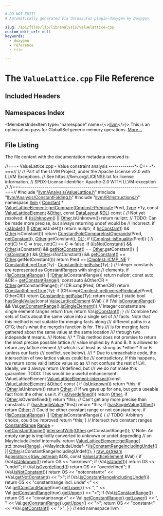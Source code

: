 ```yaml
---

# DO NOT EDIT!
# Automatically generated via docusaurus-plugin-doxygen by Doxygen.

slug: /api/files/lib/lib/analysis/valuelattice-cpp
custom_edit_url: null
keywords:
  - doxygen
  - reference
  - file

---
```





# The `ValueLattice.cpp` File Reference

<DoxygenPage pluginConfig={pluginConfig}>



## Included Headers

<IncludesList>
<IncludesListItem
  filePath="llvm/Analysis/ValueLattice.h"
  permalink="/docs/api/files/include/include/llvm/include/llvm/analysis/valuelattice-h"
  isLocal="true" />
<IncludesListItem
  filePath="llvm/Analysis/ConstantFolding.h"
  permalink="/docs/api/files/include/include/llvm/include/llvm/analysis/constantfolding-h"
  isLocal="true" />
<IncludesListItem
  filePath="llvm/IR/Instructions.h"
  permalink="/docs/api/files/include/include/llvm/include/llvm/ir/instructions-h"
  isLocal="true" />
</IncludesList>

## Namespaces Index

<MembersIndex>

<MembersIndexItem
  type="namespace"
  name={<><a href="/docs/api/namespaces/llvm">llvm</a></>}>
This is an optimization pass for GlobalISel generic memory operations. <a href="/docs/api/namespaces/llvm/#details">More...</a>
</MembersIndexItem>

</MembersIndex>


## File Listing

The file content with the documentation metadata removed is:

<ProgramListing>

<Link id="l00001" /><CodeLine lineNumber="1"><Highlight kind="comment">//===- ValueLattice.cpp - Value constraint analysis -------------&#42;- C++ -&#42;-===//</Highlight><Highlight kind="normal"></Highlight></CodeLine>
<Link id="l00002" /><CodeLine lineNumber="2"><Highlight kind="normal"></Highlight><Highlight kind="comment">//</Highlight><Highlight kind="normal"></Highlight></CodeLine>
<Link id="l00003" /><CodeLine lineNumber="3"><Highlight kind="normal"></Highlight><Highlight kind="comment">// Part of the LLVM Project, under the Apache License v2.0 with LLVM Exceptions.</Highlight><Highlight kind="normal"></Highlight></CodeLine>
<Link id="l00004" /><CodeLine lineNumber="4"><Highlight kind="normal"></Highlight><Highlight kind="comment">// See https://llvm.org/LICENSE.txt for license information.</Highlight><Highlight kind="normal"></Highlight></CodeLine>
<Link id="l00005" /><CodeLine lineNumber="5"><Highlight kind="normal"></Highlight><Highlight kind="comment">// SPDX-License-Identifier: Apache-2.0 WITH LLVM-exception</Highlight><Highlight kind="normal"></Highlight></CodeLine>
<Link id="l00006" /><CodeLine lineNumber="6"><Highlight kind="normal"></Highlight><Highlight kind="comment">//</Highlight><Highlight kind="normal"></Highlight></CodeLine>
<Link id="l00007" /><CodeLine lineNumber="7"><Highlight kind="normal"></Highlight><Highlight kind="comment">//===----------------------------------------------------------------------===//</Highlight><Highlight kind="normal"></Highlight></CodeLine>
<Link id="l00008" /><CodeLine lineNumber="8"><Highlight kind="normal"></Highlight></CodeLine>
<Link id="l00009" /><CodeLine lineNumber="9"><Highlight kind="normal"></Highlight><Highlight kind="preprocessor">#include &quot;<a href="/docs/api/files/include/include/llvm/include/llvm/analysis/valuelattice-h">llvm/Analysis/ValueLattice.h</a>&quot;</Highlight><Highlight kind="normal"></Highlight></CodeLine>
<Link id="l00010" /><CodeLine lineNumber="10"><Highlight kind="normal"></Highlight><Highlight kind="preprocessor">#include &quot;<a href="/docs/api/files/include/include/llvm/include/llvm/analysis/constantfolding-h">llvm/Analysis/ConstantFolding.h</a>&quot;</Highlight><Highlight kind="normal"></Highlight></CodeLine>
<Link id="l00011" /><CodeLine lineNumber="11"><Highlight kind="normal"></Highlight><Highlight kind="preprocessor">#include &quot;<a href="/docs/api/files/include/include/llvm/include/llvm/ir/instructions-h">llvm/IR/Instructions.h</a>&quot;</Highlight><Highlight kind="normal"></Highlight></CodeLine>
<Link id="l00012" /><CodeLine lineNumber="12"><Highlight kind="normal"></Highlight></CodeLine>
<Link id="l00013" /><CodeLine lineNumber="13"><Highlight kind="normal"></Highlight><Highlight kind="keyword">namespace </Highlight><Highlight kind="normal"><a href="/docs/api/namespaces/llvm">llvm</a> &#123;</Highlight></CodeLine>
<Link id="l00014" /><CodeLine lineNumber="14"><Highlight kind="normal"><a href="/docs/api/classes/llvm/constant">Constant</a> &#42;</Highlight></CodeLine>
<Link id="l00015" /><CodeLine lineNumber="15" lineLink="/docs/api/classes/llvm/valuelatticeelement/#a28425702df856e59142416e70fc6c43a"><Highlight kind="normal"><a href="/docs/api/classes/llvm/valuelatticeelement/#a28425702df856e59142416e70fc6c43a">ValueLatticeElement::getCompare</a>(<a href="/docs/api/classes/llvm/cmpinst/#a2be3583dac92a031fa1458d4d992c78b">CmpInst::Predicate</a> Pred, <a href="/docs/api/classes/llvm/type">Type</a> &#42;Ty,</Highlight></CodeLine>
<Link id="l00016" /><CodeLine lineNumber="16"><Highlight kind="normal">                                </Highlight><Highlight kind="keyword">const</Highlight><Highlight kind="normal"> <a href="/docs/api/classes/llvm/valuelatticeelement/#aee232a2f47e3b90163a98f12646b946a">ValueLatticeElement</a> &amp;<a href="/docs/api/namespaces/llvm/#a9eb4f5b98b70ee4fab9614ed58282c1fa6311ae17c1ee52b36e68aaf4ad066387">Other</a>,</Highlight></CodeLine>
<Link id="l00017" /><CodeLine lineNumber="17"><Highlight kind="normal">                                </Highlight><Highlight kind="keyword">const</Highlight><Highlight kind="normal"> <a href="/docs/api/classes/llvm/datalayout">DataLayout</a> &amp;<a href="/docs/api/files/lib/lib/target/lib/target/arm/armslshardening-cpp/#ad467c4ab9119043f9b7750ab986be61a">DL</a>)</Highlight><Highlight kind="keyword"> const </Highlight><Highlight kind="normal">&#123;</Highlight></CodeLine>
<Link id="l00018" /><CodeLine lineNumber="18"><Highlight kind="normal">  </Highlight><Highlight kind="comment">// Not yet resolved.</Highlight><Highlight kind="normal"></Highlight></CodeLine>
<Link id="l00019" /><CodeLine lineNumber="19"><Highlight kind="normal">  </Highlight><Highlight kind="keywordflow">if</Highlight><Highlight kind="normal"> (<a href="/docs/api/classes/llvm/valuelatticeelement/#a68d7fa33cb79b86841e367ef88c245f8">isUnknown</a>() || <a href="/docs/api/namespaces/llvm/#a9eb4f5b98b70ee4fab9614ed58282c1fa6311ae17c1ee52b36e68aaf4ad066387">Other</a>.isUnknown())</Highlight></CodeLine>
<Link id="l00020" /><CodeLine lineNumber="20"><Highlight kind="normal">    </Highlight><Highlight kind="keywordflow">return</Highlight><Highlight kind="normal"> </Highlight><Highlight kind="keyword">nullptr</Highlight><Highlight kind="normal">;</Highlight></CodeLine>
<Link id="l00021" /><CodeLine lineNumber="21"><Highlight kind="normal"></Highlight></CodeLine>
<Link id="l00022" /><CodeLine lineNumber="22"><Highlight kind="normal">  </Highlight><Highlight kind="comment">// TODO: Can be made more precise, but always returning undef would be</Highlight><Highlight kind="normal"></Highlight></CodeLine>
<Link id="l00023" /><CodeLine lineNumber="23"><Highlight kind="normal">  </Highlight><Highlight kind="comment">// incorrect.</Highlight><Highlight kind="normal"></Highlight></CodeLine>
<Link id="l00024" /><CodeLine lineNumber="24"><Highlight kind="normal">  </Highlight><Highlight kind="keywordflow">if</Highlight><Highlight kind="normal"> (<a href="/docs/api/classes/llvm/valuelatticeelement/#a04947cf0017de409235dadda5b662c4d">isUndef</a>() || <a href="/docs/api/namespaces/llvm/#a9eb4f5b98b70ee4fab9614ed58282c1fa6311ae17c1ee52b36e68aaf4ad066387">Other</a>.isUndef())</Highlight></CodeLine>
<Link id="l00025" /><CodeLine lineNumber="25"><Highlight kind="normal">    </Highlight><Highlight kind="keywordflow">return</Highlight><Highlight kind="normal"> </Highlight><Highlight kind="keyword">nullptr</Highlight><Highlight kind="normal">;</Highlight></CodeLine>
<Link id="l00026" /><CodeLine lineNumber="26"><Highlight kind="normal"></Highlight></CodeLine>
<Link id="l00027" /><CodeLine lineNumber="27"><Highlight kind="normal">  </Highlight><Highlight kind="keywordflow">if</Highlight><Highlight kind="normal"> (<a href="/docs/api/classes/llvm/valuelatticeelement/#a62d37ceb318e78806df7e0a928b0eb1c">isConstant</a>() &amp;&amp; <a href="/docs/api/namespaces/llvm/#a9eb4f5b98b70ee4fab9614ed58282c1fa6311ae17c1ee52b36e68aaf4ad066387">Other</a>.isConstant())</Highlight></CodeLine>
<Link id="l00028" /><CodeLine lineNumber="28"><Highlight kind="normal">    </Highlight><Highlight kind="keywordflow">return</Highlight><Highlight kind="normal"> <a href="/docs/api/namespaces/llvm/#a3cd3a3ec28036937ecebe767498ba55d">ConstantFoldCompareInstOperands</a>(Pred, <a href="/docs/api/classes/llvm/valuelatticeelement/#ab79de6040b9a8bacd648c5916fb36cd9">getConstant</a>(),</Highlight></CodeLine>
<Link id="l00029" /><CodeLine lineNumber="29"><Highlight kind="normal">                                           <a href="/docs/api/namespaces/llvm/#a9eb4f5b98b70ee4fab9614ed58282c1fa6311ae17c1ee52b36e68aaf4ad066387">Other</a>.getConstant(), <a href="/docs/api/files/lib/lib/target/lib/target/arm/armslshardening-cpp/#ad467c4ab9119043f9b7750ab986be61a">DL</a>);</Highlight></CodeLine>
<Link id="l00030" /><CodeLine lineNumber="30"><Highlight kind="normal"></Highlight></CodeLine>
<Link id="l00031" /><CodeLine lineNumber="31"><Highlight kind="normal">  </Highlight><Highlight kind="keywordflow">if</Highlight><Highlight kind="normal"> (<a href="/docs/api/classes/llvm/icmpinst/#abe8988eef2e6fc2baba032cb22afedd7">ICmpInst::isEquality</a>(Pred)) &#123;</Highlight></CodeLine>
<Link id="l00032" /><CodeLine lineNumber="32"><Highlight kind="normal">    </Highlight><Highlight kind="comment">// not(C) != C =&gt; true, not(C) == C =&gt; false.</Highlight><Highlight kind="normal"></Highlight></CodeLine>
<Link id="l00033" /><CodeLine lineNumber="33"><Highlight kind="normal">    </Highlight><Highlight kind="keywordflow">if</Highlight><Highlight kind="normal"> ((<a href="/docs/api/classes/llvm/valuelatticeelement/#a3e15dd37f1b32b64bf9ff7c7ad03d70d">isNotConstant</a>() &amp;&amp; <a href="/docs/api/namespaces/llvm/#a9eb4f5b98b70ee4fab9614ed58282c1fa6311ae17c1ee52b36e68aaf4ad066387">Other</a>.isConstant() &amp;&amp;</Highlight></CodeLine>
<Link id="l00034" /><CodeLine lineNumber="34"><Highlight kind="normal">         <a href="/docs/api/classes/llvm/valuelatticeelement/#a908b087596156c6a6c61275c49bece7d">getNotConstant</a>() == <a href="/docs/api/namespaces/llvm/#a9eb4f5b98b70ee4fab9614ed58282c1fa6311ae17c1ee52b36e68aaf4ad066387">Other</a>.getConstant()) ||</Highlight></CodeLine>
<Link id="l00035" /><CodeLine lineNumber="35"><Highlight kind="normal">        (<a href="/docs/api/classes/llvm/valuelatticeelement/#a62d37ceb318e78806df7e0a928b0eb1c">isConstant</a>() &amp;&amp; <a href="/docs/api/namespaces/llvm/#a9eb4f5b98b70ee4fab9614ed58282c1fa6311ae17c1ee52b36e68aaf4ad066387">Other</a>.isNotConstant() &amp;&amp;</Highlight></CodeLine>
<Link id="l00036" /><CodeLine lineNumber="36"><Highlight kind="normal">         <a href="/docs/api/classes/llvm/valuelatticeelement/#ab79de6040b9a8bacd648c5916fb36cd9">getConstant</a>() == <a href="/docs/api/namespaces/llvm/#a9eb4f5b98b70ee4fab9614ed58282c1fa6311ae17c1ee52b36e68aaf4ad066387">Other</a>.getNotConstant()))</Highlight></CodeLine>
<Link id="l00037" /><CodeLine lineNumber="37"><Highlight kind="normal">      </Highlight><Highlight kind="keywordflow">return</Highlight><Highlight kind="normal"> Pred == <a href="/docs/api/classes/llvm/cmpinst/#a2be3583dac92a031fa1458d4d992c78bac17897ebf2f6a6986280fc3bdf28a30a">ICmpInst::ICMP&#95;NE</a> ? <a href="/docs/api/classes/llvm/constantint/#a82dbbd8e3688b0bc1eedb338864d0d0c">ConstantInt::getTrue</a>(Ty)</Highlight></CodeLine>
<Link id="l00038" /><CodeLine lineNumber="38"><Highlight kind="normal">                                       : <a href="/docs/api/classes/llvm/constantint/#aa7cce62ac5cc6df09cce0535874336b7">ConstantInt::getFalse</a>(Ty);</Highlight></CodeLine>
<Link id="l00039" /><CodeLine lineNumber="39"><Highlight kind="normal">  &#125;</Highlight></CodeLine>
<Link id="l00040" /><CodeLine lineNumber="40"><Highlight kind="normal"></Highlight></CodeLine>
<Link id="l00041" /><CodeLine lineNumber="41"><Highlight kind="normal">  </Highlight><Highlight kind="comment">// Integer constants are represented as ConstantRanges with single</Highlight><Highlight kind="normal"></Highlight></CodeLine>
<Link id="l00042" /><CodeLine lineNumber="42"><Highlight kind="normal">  </Highlight><Highlight kind="comment">// elements.</Highlight><Highlight kind="normal"></Highlight></CodeLine>
<Link id="l00043" /><CodeLine lineNumber="43"><Highlight kind="normal">  </Highlight><Highlight kind="keywordflow">if</Highlight><Highlight kind="normal"> (!<a href="/docs/api/classes/llvm/valuelatticeelement/#a7ab774f05d02e4bbe7817798cdf19186">isConstantRange</a>() || !<a href="/docs/api/namespaces/llvm/#a9eb4f5b98b70ee4fab9614ed58282c1fa6311ae17c1ee52b36e68aaf4ad066387">Other</a>.isConstantRange())</Highlight></CodeLine>
<Link id="l00044" /><CodeLine lineNumber="44"><Highlight kind="normal">    </Highlight><Highlight kind="keywordflow">return</Highlight><Highlight kind="normal"> </Highlight><Highlight kind="keyword">nullptr</Highlight><Highlight kind="normal">;</Highlight></CodeLine>
<Link id="l00045" /><CodeLine lineNumber="45"><Highlight kind="normal"></Highlight></CodeLine>
<Link id="l00046" /><CodeLine lineNumber="46"><Highlight kind="normal">  </Highlight><Highlight kind="keyword">const</Highlight><Highlight kind="normal"> </Highlight><Highlight kind="keyword">auto</Highlight><Highlight kind="normal"> &amp;CR = <a href="/docs/api/classes/llvm/valuelatticeelement/#a73e8c58e4d729c42b5f27e3d847c54f8">getConstantRange</a>();</Highlight></CodeLine>
<Link id="l00047" /><CodeLine lineNumber="47"><Highlight kind="normal">  </Highlight><Highlight kind="keyword">const</Highlight><Highlight kind="normal"> </Highlight><Highlight kind="keyword">auto</Highlight><Highlight kind="normal"> &amp;OtherCR = <a href="/docs/api/namespaces/llvm/#a9eb4f5b98b70ee4fab9614ed58282c1fa6311ae17c1ee52b36e68aaf4ad066387">Other</a>.getConstantRange();</Highlight></CodeLine>
<Link id="l00048" /><CodeLine lineNumber="48"><Highlight kind="normal">  </Highlight><Highlight kind="keywordflow">if</Highlight><Highlight kind="normal"> (CR.icmp(Pred, OtherCR))</Highlight></CodeLine>
<Link id="l00049" /><CodeLine lineNumber="49"><Highlight kind="normal">    </Highlight><Highlight kind="keywordflow">return</Highlight><Highlight kind="normal"> <a href="/docs/api/classes/llvm/constantint/#a82dbbd8e3688b0bc1eedb338864d0d0c">ConstantInt::getTrue</a>(Ty);</Highlight></CodeLine>
<Link id="l00050" /><CodeLine lineNumber="50"><Highlight kind="normal">  </Highlight><Highlight kind="keywordflow">if</Highlight><Highlight kind="normal"> (CR.icmp(<a href="/docs/api/classes/llvm/cmpinst/#aa2a54b545d237ecfe450fd1292f7675e">CmpInst::getInversePredicate</a>(Pred), OtherCR))</Highlight></CodeLine>
<Link id="l00051" /><CodeLine lineNumber="51"><Highlight kind="normal">    </Highlight><Highlight kind="keywordflow">return</Highlight><Highlight kind="normal"> <a href="/docs/api/classes/llvm/constantint/#aa7cce62ac5cc6df09cce0535874336b7">ConstantInt::getFalse</a>(Ty);</Highlight></CodeLine>
<Link id="l00052" /><CodeLine lineNumber="52"><Highlight kind="normal"></Highlight></CodeLine>
<Link id="l00053" /><CodeLine lineNumber="53"><Highlight kind="normal">  </Highlight><Highlight kind="keywordflow">return</Highlight><Highlight kind="normal"> </Highlight><Highlight kind="keyword">nullptr</Highlight><Highlight kind="normal">;</Highlight></CodeLine>
<Link id="l00054" /><CodeLine lineNumber="54"><Highlight kind="normal">&#125;</Highlight></CodeLine>
<Link id="l00055" /><CodeLine lineNumber="55"><Highlight kind="normal"></Highlight></CodeLine>
<Link id="l00056" /><CodeLine lineNumber="56" lineLink="/docs/api/namespaces/llvm/#abc80238c61c9232dfd8114e30dbf7c18"><Highlight kind="normal"></Highlight><Highlight kind="keyword">static</Highlight><Highlight kind="normal"> </Highlight><Highlight kind="keywordtype">bool</Highlight><Highlight kind="normal"> <a href="/docs/api/namespaces/llvm/#abc80238c61c9232dfd8114e30dbf7c18">hasSingleValue</a>(</Highlight><Highlight kind="keyword">const</Highlight><Highlight kind="normal"> <a href="/docs/api/classes/llvm/valuelatticeelement">ValueLatticeElement</a> &amp;Val) &#123;</Highlight></CodeLine>
<Link id="l00057" /><CodeLine lineNumber="57"><Highlight kind="normal">  </Highlight><Highlight kind="keywordflow">if</Highlight><Highlight kind="normal"> (Val.<a href="/docs/api/classes/llvm/valuelatticeelement/#a7ab774f05d02e4bbe7817798cdf19186">isConstantRange</a>() &amp;&amp; Val.<a href="/docs/api/classes/llvm/valuelatticeelement/#a73e8c58e4d729c42b5f27e3d847c54f8">getConstantRange</a>().<a href="/docs/api/classes/llvm/constantrange/#a91cf2c952ea87d701fe608fe4aaabfe4">isSingleElement</a>())</Highlight></CodeLine>
<Link id="l00058" /><CodeLine lineNumber="58"><Highlight kind="normal">    </Highlight><Highlight kind="comment">// Integer constants are single element ranges</Highlight><Highlight kind="normal"></Highlight></CodeLine>
<Link id="l00059" /><CodeLine lineNumber="59"><Highlight kind="normal">    </Highlight><Highlight kind="keywordflow">return</Highlight><Highlight kind="normal"> </Highlight><Highlight kind="keyword">true</Highlight><Highlight kind="normal">;</Highlight></CodeLine>
<Link id="l00060" /><CodeLine lineNumber="60"><Highlight kind="normal">  </Highlight><Highlight kind="keywordflow">return</Highlight><Highlight kind="normal"> Val.<a href="/docs/api/classes/llvm/valuelatticeelement/#a62d37ceb318e78806df7e0a928b0eb1c">isConstant</a>();</Highlight></CodeLine>
<Link id="l00061" /><CodeLine lineNumber="61"><Highlight kind="normal">&#125;</Highlight></CodeLine>
<Link id="l00062" /><CodeLine lineNumber="62"><Highlight kind="normal"></Highlight><Highlight kind="comment"></Highlight></CodeLine>
<Link id="l00063" /><CodeLine lineNumber="63"><Highlight kind="comment">/// Combine two sets of facts about the same value into a single set of</Highlight></CodeLine>
<Link id="l00064" /><CodeLine lineNumber="64"><Highlight kind="comment">/// facts.  Note that this method is not suitable for merging facts along</Highlight></CodeLine>
<Link id="l00065" /><CodeLine lineNumber="65"><Highlight kind="comment">/// different paths in a CFG; that&#39;s what the mergeIn function is for.  This</Highlight></CodeLine>
<Link id="l00066" /><CodeLine lineNumber="66"><Highlight kind="comment">/// is for merging facts gathered about the same value at the same location</Highlight></CodeLine>
<Link id="l00067" /><CodeLine lineNumber="67"><Highlight kind="comment">/// through two independent means.</Highlight></CodeLine>
<Link id="l00068" /><CodeLine lineNumber="68"><Highlight kind="comment">/// Notes:</Highlight></CodeLine>
<Link id="l00069" /><CodeLine lineNumber="69"><Highlight kind="comment">/// &#42; This method does not promise to return the most precise possible lattice</Highlight></CodeLine>
<Link id="l00070" /><CodeLine lineNumber="70"><Highlight kind="comment">///   value implied by A and B.  It is allowed to return any lattice element</Highlight></CodeLine>
<Link id="l00071" /><CodeLine lineNumber="71"><Highlight kind="comment">///   which is at least as strong as &#42;either&#42; A or B (unless our facts</Highlight></CodeLine>
<Link id="l00072" /><CodeLine lineNumber="72"><Highlight kind="comment">///   conflict, see below).</Highlight></CodeLine>
<Link id="l00073" /><CodeLine lineNumber="73"><Highlight kind="comment">/// &#42; Due to unreachable code, the intersection of two lattice values could be</Highlight></CodeLine>
<Link id="l00074" /><CodeLine lineNumber="74"><Highlight kind="comment">///   contradictory.  If this happens, we return some valid lattice value so as</Highlight></CodeLine>
<Link id="l00075" /><CodeLine lineNumber="75"><Highlight kind="comment">///   not confuse the rest of LVI.  Ideally, we&#39;d always return Undefined, but</Highlight></CodeLine>
<Link id="l00076" /><CodeLine lineNumber="76"><Highlight kind="comment">///   we do not make this guarantee.  TODO: This would be a useful enhancement.</Highlight><Highlight kind="normal"></Highlight></CodeLine>
<Link id="l00077" /><CodeLine lineNumber="77"><Highlight kind="normal">ValueLatticeElement</Highlight></CodeLine>
<Link id="l00078" /><CodeLine lineNumber="78" lineLink="/docs/api/classes/llvm/valuelatticeelement/#a975cd575019795ff8714252a22f27c26"><Highlight kind="normal"><a href="/docs/api/classes/llvm/valuelatticeelement/#a975cd575019795ff8714252a22f27c26">ValueLatticeElement::intersect</a>(</Highlight><Highlight kind="keyword">const</Highlight><Highlight kind="normal"> <a href="/docs/api/classes/llvm/valuelatticeelement/#aee232a2f47e3b90163a98f12646b946a">ValueLatticeElement</a> &amp;<a href="/docs/api/namespaces/llvm/#a9eb4f5b98b70ee4fab9614ed58282c1fa6311ae17c1ee52b36e68aaf4ad066387">Other</a>)</Highlight><Highlight kind="keyword"> const </Highlight><Highlight kind="normal">&#123;</Highlight></CodeLine>
<Link id="l00079" /><CodeLine lineNumber="79"><Highlight kind="normal">  </Highlight><Highlight kind="keywordflow">if</Highlight><Highlight kind="normal"> (<a href="/docs/api/classes/llvm/valuelatticeelement/#a68d7fa33cb79b86841e367ef88c245f8">isUnknown</a>())</Highlight></CodeLine>
<Link id="l00080" /><CodeLine lineNumber="80"><Highlight kind="normal">    </Highlight><Highlight kind="keywordflow">return</Highlight><Highlight kind="normal"> &#42;</Highlight><Highlight kind="keyword">this</Highlight><Highlight kind="normal">;</Highlight></CodeLine>
<Link id="l00081" /><CodeLine lineNumber="81"><Highlight kind="normal">  </Highlight><Highlight kind="keywordflow">if</Highlight><Highlight kind="normal"> (<a href="/docs/api/namespaces/llvm/#a9eb4f5b98b70ee4fab9614ed58282c1fa6311ae17c1ee52b36e68aaf4ad066387">Other</a>.isUnknown())</Highlight></CodeLine>
<Link id="l00082" /><CodeLine lineNumber="82"><Highlight kind="normal">    </Highlight><Highlight kind="keywordflow">return</Highlight><Highlight kind="normal"> <a href="/docs/api/namespaces/llvm/#a9eb4f5b98b70ee4fab9614ed58282c1fa6311ae17c1ee52b36e68aaf4ad066387">Other</a>;</Highlight></CodeLine>
<Link id="l00083" /><CodeLine lineNumber="83"><Highlight kind="normal"></Highlight></CodeLine>
<Link id="l00084" /><CodeLine lineNumber="84"><Highlight kind="normal">  </Highlight><Highlight kind="comment">// If we gave up for one, but got a useable fact from the other, use it.</Highlight><Highlight kind="normal"></Highlight></CodeLine>
<Link id="l00085" /><CodeLine lineNumber="85"><Highlight kind="normal">  </Highlight><Highlight kind="keywordflow">if</Highlight><Highlight kind="normal"> (<a href="/docs/api/classes/llvm/valuelatticeelement/#a226c3252bd1261be2ff904697586f6d8">isOverdefined</a>())</Highlight></CodeLine>
<Link id="l00086" /><CodeLine lineNumber="86"><Highlight kind="normal">    </Highlight><Highlight kind="keywordflow">return</Highlight><Highlight kind="normal"> <a href="/docs/api/namespaces/llvm/#a9eb4f5b98b70ee4fab9614ed58282c1fa6311ae17c1ee52b36e68aaf4ad066387">Other</a>;</Highlight></CodeLine>
<Link id="l00087" /><CodeLine lineNumber="87"><Highlight kind="normal">  </Highlight><Highlight kind="keywordflow">if</Highlight><Highlight kind="normal"> (<a href="/docs/api/namespaces/llvm/#a9eb4f5b98b70ee4fab9614ed58282c1fa6311ae17c1ee52b36e68aaf4ad066387">Other</a>.isOverdefined())</Highlight></CodeLine>
<Link id="l00088" /><CodeLine lineNumber="88"><Highlight kind="normal">    </Highlight><Highlight kind="keywordflow">return</Highlight><Highlight kind="normal"> &#42;</Highlight><Highlight kind="keyword">this</Highlight><Highlight kind="normal">;</Highlight></CodeLine>
<Link id="l00089" /><CodeLine lineNumber="89"><Highlight kind="normal"></Highlight></CodeLine>
<Link id="l00090" /><CodeLine lineNumber="90"><Highlight kind="normal">  </Highlight><Highlight kind="comment">// Can&#39;t get any more precise than constants.</Highlight><Highlight kind="normal"></Highlight></CodeLine>
<Link id="l00091" /><CodeLine lineNumber="91"><Highlight kind="normal">  </Highlight><Highlight kind="keywordflow">if</Highlight><Highlight kind="normal"> (<a href="/docs/api/namespaces/llvm/#abc80238c61c9232dfd8114e30dbf7c18">hasSingleValue</a>(&#42;</Highlight><Highlight kind="keyword">this</Highlight><Highlight kind="normal">))</Highlight></CodeLine>
<Link id="l00092" /><CodeLine lineNumber="92"><Highlight kind="normal">    </Highlight><Highlight kind="keywordflow">return</Highlight><Highlight kind="normal"> &#42;</Highlight><Highlight kind="keyword">this</Highlight><Highlight kind="normal">;</Highlight></CodeLine>
<Link id="l00093" /><CodeLine lineNumber="93"><Highlight kind="normal">  </Highlight><Highlight kind="keywordflow">if</Highlight><Highlight kind="normal"> (<a href="/docs/api/namespaces/llvm/#abc80238c61c9232dfd8114e30dbf7c18">hasSingleValue</a>(<a href="/docs/api/namespaces/llvm/#a9eb4f5b98b70ee4fab9614ed58282c1fa6311ae17c1ee52b36e68aaf4ad066387">Other</a>))</Highlight></CodeLine>
<Link id="l00094" /><CodeLine lineNumber="94"><Highlight kind="normal">    </Highlight><Highlight kind="keywordflow">return</Highlight><Highlight kind="normal"> <a href="/docs/api/namespaces/llvm/#a9eb4f5b98b70ee4fab9614ed58282c1fa6311ae17c1ee52b36e68aaf4ad066387">Other</a>;</Highlight></CodeLine>
<Link id="l00095" /><CodeLine lineNumber="95"><Highlight kind="normal"></Highlight></CodeLine>
<Link id="l00096" /><CodeLine lineNumber="96"><Highlight kind="normal">  </Highlight><Highlight kind="comment">// Could be either constant range or not constant here.</Highlight><Highlight kind="normal"></Highlight></CodeLine>
<Link id="l00097" /><CodeLine lineNumber="97"><Highlight kind="normal">  </Highlight><Highlight kind="keywordflow">if</Highlight><Highlight kind="normal"> (!<a href="/docs/api/classes/llvm/valuelatticeelement/#a7ab774f05d02e4bbe7817798cdf19186">isConstantRange</a>() || !<a href="/docs/api/namespaces/llvm/#a9eb4f5b98b70ee4fab9614ed58282c1fa6311ae17c1ee52b36e68aaf4ad066387">Other</a>.isConstantRange()) &#123;</Highlight></CodeLine>
<Link id="l00098" /><CodeLine lineNumber="98"><Highlight kind="normal">    </Highlight><Highlight kind="comment">// TODO: Arbitrary choice, could be improved</Highlight><Highlight kind="normal"></Highlight></CodeLine>
<Link id="l00099" /><CodeLine lineNumber="99"><Highlight kind="normal">    </Highlight><Highlight kind="keywordflow">return</Highlight><Highlight kind="normal"> &#42;</Highlight><Highlight kind="keyword">this</Highlight><Highlight kind="normal">;</Highlight></CodeLine>
<Link id="l00100" /><CodeLine lineNumber="100"><Highlight kind="normal">  &#125;</Highlight></CodeLine>
<Link id="l00101" /><CodeLine lineNumber="101"><Highlight kind="normal"></Highlight></CodeLine>
<Link id="l00102" /><CodeLine lineNumber="102"><Highlight kind="normal">  </Highlight><Highlight kind="comment">// Intersect two constant ranges</Highlight><Highlight kind="normal"></Highlight></CodeLine>
<Link id="l00103" /><CodeLine lineNumber="103"><Highlight kind="normal">  <a href="/docs/api/classes/llvm/constantrange">ConstantRange</a> <a href="/docs/api/classes/llvm/valuelatticeelement/#a5e4bbabfbc657ba3dc53158d93776bd7">Range</a> =</Highlight></CodeLine>
<Link id="l00104" /><CodeLine lineNumber="104"><Highlight kind="normal">      <a href="/docs/api/classes/llvm/valuelatticeelement/#a73e8c58e4d729c42b5f27e3d847c54f8">getConstantRange</a>().<a href="/docs/api/classes/llvm/constantrange/#ac098fe4f07549fb029fbf950dbe78fd3">intersectWith</a>(<a href="/docs/api/namespaces/llvm/#a9eb4f5b98b70ee4fab9614ed58282c1fa6311ae17c1ee52b36e68aaf4ad066387">Other</a>.getConstantRange());</Highlight></CodeLine>
<Link id="l00105" /><CodeLine lineNumber="105"><Highlight kind="normal">  </Highlight><Highlight kind="comment">// Note: An empty range is implicitly converted to unknown or undef depending</Highlight><Highlight kind="normal"></Highlight></CodeLine>
<Link id="l00106" /><CodeLine lineNumber="106"><Highlight kind="normal">  </Highlight><Highlight kind="comment">// on MayIncludeUndef internally.</Highlight><Highlight kind="normal"></Highlight></CodeLine>
<Link id="l00107" /><CodeLine lineNumber="107"><Highlight kind="normal">  </Highlight><Highlight kind="keywordflow">return</Highlight><Highlight kind="normal"> <a href="/docs/api/classes/llvm/valuelatticeelement/#a1fa37f9808504c2a3d588ec0aa1532ac">ValueLatticeElement::getRange</a>(</Highlight></CodeLine>
<Link id="l00108" /><CodeLine lineNumber="108"><Highlight kind="normal">      std::move(<a href="/docs/api/classes/llvm/valuelatticeelement/#a5e4bbabfbc657ba3dc53158d93776bd7">Range</a>), </Highlight><Highlight kind="comment">/&#42;MayIncludeUndef=&#42;/</Highlight><Highlight kind="normal"><a href="/docs/api/classes/llvm/valuelatticeelement/#a2a2c134b14dc9616963c42ceebccc1c7">isConstantRangeIncludingUndef</a>() ||</Highlight></CodeLine>
<Link id="l00109" /><CodeLine lineNumber="109"><Highlight kind="normal">                            <a href="/docs/api/namespaces/llvm/#a9eb4f5b98b70ee4fab9614ed58282c1fa6311ae17c1ee52b36e68aaf4ad066387">Other</a>.isConstantRangeIncludingUndef());</Highlight></CodeLine>
<Link id="l00110" /><CodeLine lineNumber="110"><Highlight kind="normal">&#125;</Highlight></CodeLine>
<Link id="l00111" /><CodeLine lineNumber="111"><Highlight kind="normal"></Highlight></CodeLine>
<Link id="l00112" /><CodeLine lineNumber="112" lineLink="/docs/api/namespaces/llvm/#a5a073f05ad3bd5b6b413fcd8cffdf0ed"><Highlight kind="normal"><a href="/docs/api/classes/llvm/raw-ostream">raw&#95;ostream</a> &amp;<a href="/docs/api/namespaces/llvm/#ab89f1db02887aa569176f0e29622eb47">operator&lt;&lt;</a>(<a href="/docs/api/classes/llvm/raw-ostream">raw&#95;ostream</a> &amp;OS, </Highlight><Highlight kind="keyword">const</Highlight><Highlight kind="normal"> <a href="/docs/api/classes/llvm/valuelatticeelement">ValueLatticeElement</a> &amp;Val) &#123;</Highlight></CodeLine>
<Link id="l00113" /><CodeLine lineNumber="113"><Highlight kind="normal">  </Highlight><Highlight kind="keywordflow">if</Highlight><Highlight kind="normal"> (Val.<a href="/docs/api/classes/llvm/valuelatticeelement/#a68d7fa33cb79b86841e367ef88c245f8">isUnknown</a>())</Highlight></CodeLine>
<Link id="l00114" /><CodeLine lineNumber="114"><Highlight kind="normal">    </Highlight><Highlight kind="keywordflow">return</Highlight><Highlight kind="normal"> OS &lt;&lt; </Highlight><Highlight kind="stringliteral">&quot;unknown&quot;</Highlight><Highlight kind="normal">;</Highlight></CodeLine>
<Link id="l00115" /><CodeLine lineNumber="115"><Highlight kind="normal">  </Highlight><Highlight kind="keywordflow">if</Highlight><Highlight kind="normal"> (Val.<a href="/docs/api/classes/llvm/valuelatticeelement/#a04947cf0017de409235dadda5b662c4d">isUndef</a>())</Highlight></CodeLine>
<Link id="l00116" /><CodeLine lineNumber="116"><Highlight kind="normal">    </Highlight><Highlight kind="keywordflow">return</Highlight><Highlight kind="normal"> OS &lt;&lt; </Highlight><Highlight kind="stringliteral">&quot;undef&quot;</Highlight><Highlight kind="normal">;</Highlight></CodeLine>
<Link id="l00117" /><CodeLine lineNumber="117"><Highlight kind="normal">  </Highlight><Highlight kind="keywordflow">if</Highlight><Highlight kind="normal"> (Val.<a href="/docs/api/classes/llvm/valuelatticeelement/#a226c3252bd1261be2ff904697586f6d8">isOverdefined</a>())</Highlight></CodeLine>
<Link id="l00118" /><CodeLine lineNumber="118"><Highlight kind="normal">    </Highlight><Highlight kind="keywordflow">return</Highlight><Highlight kind="normal"> OS &lt;&lt; </Highlight><Highlight kind="stringliteral">&quot;overdefined&quot;</Highlight><Highlight kind="normal">;</Highlight></CodeLine>
<Link id="l00119" /><CodeLine lineNumber="119"><Highlight kind="normal"></Highlight></CodeLine>
<Link id="l00120" /><CodeLine lineNumber="120"><Highlight kind="normal">  </Highlight><Highlight kind="keywordflow">if</Highlight><Highlight kind="normal"> (Val.<a href="/docs/api/classes/llvm/valuelatticeelement/#a3e15dd37f1b32b64bf9ff7c7ad03d70d">isNotConstant</a>())</Highlight></CodeLine>
<Link id="l00121" /><CodeLine lineNumber="121"><Highlight kind="normal">    </Highlight><Highlight kind="keywordflow">return</Highlight><Highlight kind="normal"> OS &lt;&lt; </Highlight><Highlight kind="stringliteral">&quot;notconstant&lt;&quot;</Highlight><Highlight kind="normal"> &lt;&lt; &#42;Val.<a href="/docs/api/classes/llvm/valuelatticeelement/#a908b087596156c6a6c61275c49bece7d">getNotConstant</a>() &lt;&lt; </Highlight><Highlight kind="stringliteral">&quot;&gt;&quot;</Highlight><Highlight kind="normal">;</Highlight></CodeLine>
<Link id="l00122" /><CodeLine lineNumber="122"><Highlight kind="normal"></Highlight></CodeLine>
<Link id="l00123" /><CodeLine lineNumber="123"><Highlight kind="normal">  </Highlight><Highlight kind="keywordflow">if</Highlight><Highlight kind="normal"> (Val.<a href="/docs/api/classes/llvm/valuelatticeelement/#a2a2c134b14dc9616963c42ceebccc1c7">isConstantRangeIncludingUndef</a>())</Highlight></CodeLine>
<Link id="l00124" /><CodeLine lineNumber="124"><Highlight kind="normal">    </Highlight><Highlight kind="keywordflow">return</Highlight><Highlight kind="normal"> OS &lt;&lt; </Highlight><Highlight kind="stringliteral">&quot;constantrange incl. undef &lt;&quot;</Highlight><Highlight kind="normal"></Highlight></CodeLine>
<Link id="l00125" /><CodeLine lineNumber="125"><Highlight kind="normal">              &lt;&lt; Val.<a href="/docs/api/classes/llvm/valuelatticeelement/#a73e8c58e4d729c42b5f27e3d847c54f8">getConstantRange</a>(</Highlight><Highlight kind="keyword">true</Highlight><Highlight kind="normal">).<a href="/docs/api/classes/llvm/constantrange/#a23f4339e49343721146062b10c144052">getLower</a>() &lt;&lt; </Highlight><Highlight kind="stringliteral">&quot;, &quot;</Highlight><Highlight kind="normal"></Highlight></CodeLine>
<Link id="l00126" /><CodeLine lineNumber="126"><Highlight kind="normal">              &lt;&lt; Val.<a href="/docs/api/classes/llvm/valuelatticeelement/#a73e8c58e4d729c42b5f27e3d847c54f8">getConstantRange</a>(</Highlight><Highlight kind="keyword">true</Highlight><Highlight kind="normal">).<a href="/docs/api/classes/llvm/constantrange/#aa1955c426e1ff66455b4bb6657ee995d">getUpper</a>() &lt;&lt; </Highlight><Highlight kind="stringliteral">&quot;&gt;&quot;</Highlight><Highlight kind="normal">;</Highlight></CodeLine>
<Link id="l00127" /><CodeLine lineNumber="127"><Highlight kind="normal"></Highlight></CodeLine>
<Link id="l00128" /><CodeLine lineNumber="128"><Highlight kind="normal">  </Highlight><Highlight kind="keywordflow">if</Highlight><Highlight kind="normal"> (Val.<a href="/docs/api/classes/llvm/valuelatticeelement/#a7ab774f05d02e4bbe7817798cdf19186">isConstantRange</a>())</Highlight></CodeLine>
<Link id="l00129" /><CodeLine lineNumber="129"><Highlight kind="normal">    </Highlight><Highlight kind="keywordflow">return</Highlight><Highlight kind="normal"> OS &lt;&lt; </Highlight><Highlight kind="stringliteral">&quot;constantrange&lt;&quot;</Highlight><Highlight kind="normal"> &lt;&lt; Val.<a href="/docs/api/classes/llvm/valuelatticeelement/#a73e8c58e4d729c42b5f27e3d847c54f8">getConstantRange</a>().<a href="/docs/api/classes/llvm/constantrange/#a23f4339e49343721146062b10c144052">getLower</a>() &lt;&lt; </Highlight><Highlight kind="stringliteral">&quot;, &quot;</Highlight><Highlight kind="normal"></Highlight></CodeLine>
<Link id="l00130" /><CodeLine lineNumber="130"><Highlight kind="normal">              &lt;&lt; Val.<a href="/docs/api/classes/llvm/valuelatticeelement/#a73e8c58e4d729c42b5f27e3d847c54f8">getConstantRange</a>().<a href="/docs/api/classes/llvm/constantrange/#aa1955c426e1ff66455b4bb6657ee995d">getUpper</a>() &lt;&lt; </Highlight><Highlight kind="stringliteral">&quot;&gt;&quot;</Highlight><Highlight kind="normal">;</Highlight></CodeLine>
<Link id="l00131" /><CodeLine lineNumber="131"><Highlight kind="normal">  </Highlight><Highlight kind="keywordflow">return</Highlight><Highlight kind="normal"> OS &lt;&lt; </Highlight><Highlight kind="stringliteral">&quot;constant&lt;&quot;</Highlight><Highlight kind="normal"> &lt;&lt; &#42;Val.<a href="/docs/api/classes/llvm/valuelatticeelement/#ab79de6040b9a8bacd648c5916fb36cd9">getConstant</a>() &lt;&lt; </Highlight><Highlight kind="stringliteral">&quot;&gt;&quot;</Highlight><Highlight kind="normal">;</Highlight></CodeLine>
<Link id="l00132" /><CodeLine lineNumber="132"><Highlight kind="normal">&#125;</Highlight></CodeLine>
<Link id="l00133" /><CodeLine lineNumber="133"><Highlight kind="normal">&#125; </Highlight><Highlight kind="comment">// end namespace llvm</Highlight><Highlight kind="normal"></Highlight></CodeLine>

</ProgramListing>

</DoxygenPage>
